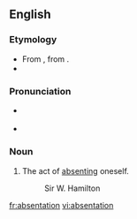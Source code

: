 ==English==

===Etymology===
* From {{etyl|ML.}} {{term|absentatio||lang=la}}, from {{term|absento|lang=la}}.
* {{suffix|absent|ation}}

===Pronunciation===
* {{a|US}} {{IPA|/ˌæb.sən.ˈteɪ.ʃən/|/ˌæb.sɛn.ˈteɪ.ʃən/}}
* {{rhymes|eɪʃən}}

===Noun===
{{en-noun}}

# The act of [[absenting]] oneself.
#: Sir W. Hamilton

[[fr:absentation]]
[[vi:absentation]]